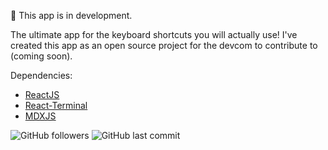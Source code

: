 🚀 This app is in development.

The ultimate app for the keyboard shortcuts you will actually use! I've created this app as an open source project for the devcom to contribute to (coming soon).

Dependencies:
- [ReactJS](https://reactjs.org)
- [React-Terminal](https://github.com/bony2023/react-terminal)
- [MDXJS](https://mdxjs.com)


![GitHub followers](https://img.shields.io/github/followers/tgifelix?style=for-the-badge)
![GitHub last commit](https://img.shields.io/github/last-commit/tgifelix/shortcutspace?style=for-the-badge)
